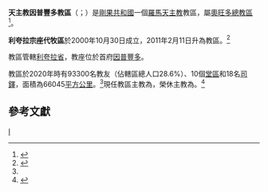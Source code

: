 {{Multiple issues|
{{Refimprove|time=2019-12-15T12:00:11+00:00}}
{{Primarysources|time=2019-12-16T05:12:33+00:00}}
}}
{{Infobox Roman Catholic diocese
|Roman Catholic Diocese of = 天主教因普豐多教區
|Latin name of diocese = Dioecesis Impfondensis
|border = catholic
|location =[[剛果共和國|剛果共和國]]
|territory = [[利夸拉省|利夸拉省]]
|population = 93300（2020年）
|area = {{convert|66045|km2|sqmi|lk=on|disp=x|（|，2020年）}}
|parishes = 10（2020年）
|secular priests = 18位[[司鐸|司鐸]]（2020年）
|rite = [[羅馬禮|羅馬禮]]
|patron = 
|province = [[天主教奧旺多總教區|奧旺多]]
|established = 2000年
|cathedral =
|co-cathedral =
|leadership = 主教
|website =
|pope = {{incumbent pope}}
|ordinary = {{link-fr|達尼爾·恩齊卡|Daniel Nzika}}
|coadjutor bishop =
|auxiliary =
|emeritus = {{link-fr|若望·加爾丁|Jean Gardin}}
|map = [[File:Congo_-_Diocesi_di_Impfondo.png|250px]]
|map_caption =教區管轄圖
}}

'''天主教因普豐多教區'''（{{lang-la|Dioecesis Impfondensis}}；{{lang-fr|Diocèse d'Impfondo}}）是[[剛果共和國|剛果共和國]]一個[[羅馬天主教|羅馬天主教]]教區，屬[[天主教奧旺多總教區|奧旺多總教區]]<ref name="Vatican20200530">{{cite press release |title=Resignations and Appointments, 30.05.2020 |url=https://press.vatican.va/content/salastampa/en/bollettino/pubblico/2020/05/30/200530b.html |publisher=Holy See Press Office |accessdate=2020-05-30 |language=en |date=2020-05-30 |archivedate=2020-05-30 |archiveurl=https://web.archive.org/web/20200530165042/https://press.vatican.va/content/salastampa/en/bollettino/pubblico/2020/05/30/200530b.html |dead-url=no }}</ref>。

'''利夸拉宗座代牧區'''於2000年10月30日成立，2011年2月11日升為教區。<ref>{{cite web |title=IMPFONDENSIS* |url=https://w2.vatican.va/content/benedict-xvi/la/apost_constitutions/documents/hf_ben-xvi_apc_20110211_ipfondensis.html |publisher=Libreria Editrice Vaticana |accessdate=2019-12-15 |archiveurl=https://web.archive.org/web/20191215115829/https://w2.vatican.va/content/benedict-xvi/la/apost_constitutions/documents/hf_ben-xvi_apc_20110211_ipfondensis.html |archivedate=2019-12-15 |language=la |date=2011-02-11 |dead-url=no }}</ref>

教區管轄[[利夸拉省|利夸拉省]]，教座位於首府[[因普豐多|因普豐多]]。

教區於2020年時有93300名教友（佔轄區總人口28.6%）、10個[[堂區|堂區]]和18名[[司鐸|司鐸]]，面積為66045[[平方公里|平方公里]]。<ref name="Vatican20200530" />現任教區主教為{{link-fr|達尼爾·恩齊卡|Daniel Nzika}}，榮休主教為{{link-fr|若望·加爾丁|Jean Gardin}}。<ref>{{cite press release |title=Resignations and Appointments, 12.12.2019 |url=https://press.vatican.va/content/salastampa/en/bollettino/pubblico/2019/12/12/191212e.html |publisher=Holy See Press Office |accessdate=2019-12-15 |archiveurl=https://web.archive.org/web/20191215093308/https://press.vatican.va/content/salastampa/en/bollettino/pubblico/2019/12/12/191212e.html |archivedate=2019-12-15 |language=en |date=2019-12-12 |dead-url=no }}</ref>

==參考文獻==
{{reflist}}

{{剛果共和國天主教教區}}
[[Category:剛果共和國天主教教區|I]]